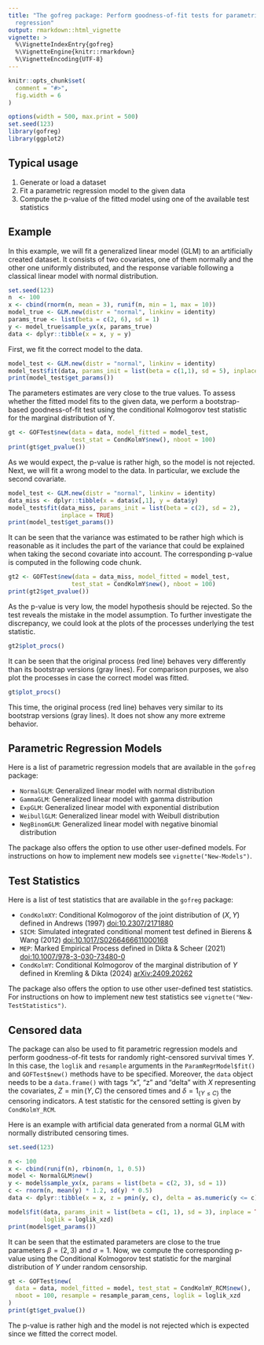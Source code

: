 ```yaml
---
title: "The gofreg package: Perform goodness-of-fit tests for parametric 
  regression"
output: rmarkdown::html_vignette
vignette: >
  %\VignetteIndexEntry{gofreg}
  %\VignetteEngine{knitr::rmarkdown}
  %\VignetteEncoding{UTF-8}
---
```


```r
knitr::opts_chunk$set(
  comment = "#>",
  fig.width = 6
)
```

```r
options(width = 500, max.print = 500)
set.seed(123)
library(gofreg)
library(ggplot2)
```

## Typical usage

1. Generate or load a dataset
2. Fit a parametric regression model to the given data
3. Compute the p-value of the fitted model using one of the available test 
statistics

## Example

In this example, we will fit a generalized linear model (GLM) to an artificially
created dataset. It consists of two covariates, one of them normally and the 
other one uniformly distributed, and the response variable following a classical
linear model with normal distribution.

```r
set.seed(123)
n  <- 100
x <- cbind(rnorm(n, mean = 3), runif(n, min = 1, max = 10))
model_true <- GLM.new(distr = "normal", linkinv = identity)
params_true <- list(beta = c(2, 6), sd = 1)
y <- model_true$sample_yx(x, params_true)
data <- dplyr::tibble(x = x, y = y)
```

First, we fit the correct model to the data.

``` r
model_test <- GLM.new(distr = "normal", linkinv = identity)
model_test$fit(data, params_init = list(beta = c(1,1), sd = 5), inplace = TRUE)
print(model_test$get_params())
```

The parameters estimates are very close to the true values. To assess whether 
the fitted model fits to the given data, we perform a bootstrap-based 
goodness-of-fit test using the conditional Kolmogorov test statistic for the 
marginal distribution of Y. 

``` r
gt <- GOFTest$new(data = data, model_fitted = model_test, 
                  test_stat = CondKolmY$new(), nboot = 100)
print(gt$get_pvalue())
```

As we would expect, the p-value is rather high, so the model is not rejected.
Next, we will fit a wrong model to the data. In particular, we exclude the 
second covariate.

``` r
model_test <- GLM.new(distr = "normal", linkinv = identity)
data_miss <- dplyr::tibble(x = data$x[,1], y = data$y)
model_test$fit(data_miss, params_init = list(beta = c(2), sd = 2), 
               inplace = TRUE)
print(model_test$get_params())
```

It can be seen that the variance was estimated to be rather high which is 
reasonable as it includes the part of the variance that could be explained when
taking the second covariate into account. The corresponding 
p-value is computed in the following code chunk.

``` r
gt2 <- GOFTest$new(data = data_miss, model_fitted = model_test, 
                  test_stat = CondKolmY$new(), nboot = 100)
print(gt2$get_pvalue())
```

As the p-value is very low, the model hypothesis should be rejected. So the test
reveals the mistake in the model assumption. To further investigate the 
discrepancy, we could look at the plots of the processes underlying the test
statistic.

```r
gt2$plot_procs()
```

It can be seen that the original process (red line) behaves very differently
than its bootstrap versions (gray lines). For comparison purposes, we also plot 
the processes in case the correct model was fitted.

```r
gt$plot_procs()
```

This time, the original process (red line) behaves very similar to its bootstrap 
versions (gray lines). It does not show any more extreme behavior.

## Parametric Regression Models

Here is a list of parametric regression models that are available in the 
`gofreg` package: 

* `NormalGLM`: Generalized linear model with normal distribution
* `GammaGLM`: Generalized linear model with gamma distribution
* `ExpGLM`: Generalized linear model with exponential distribution
* `WeibullGLM`: Generalized linear model with Weibull distribution
* `NegBinomGLM`: Generalized linear model with negative binomial distribution

The package also offers the option to use other user-defined models. For 
instructions on how to implement new models see `vignette("New-Models")`.

## Test Statistics

Here is a list of test statistics that are available in the `gofreg` package:

* `CondKolmXY`: Conditional Kolmogorov of the joint distribution of $(X,Y)$ 
defined in Andrews (1997) [doi:10.2307/2171880](https://doi.org/10.2307/2171880)
* `SICM`: Simulated integrated conditional moment test defined in Bierens & 
Wang (2012) [doi:10.1017/S0266466611000168](https://doi.org/10.1017/S0266466611000168)
* `MEP`: Marked Empirical Process defined in Dikta & Scheer (2021) 
[doi:10.1007/978-3-030-73480-0](https://doi.org/10.1007/978-3-030-73480-0)
* `CondKolmY`: Conditional Kolmogorov of the marginal distribution of $Y$ 
defined in Kremling & Dikta (2024) [arXiv:2409.20262](https://arxiv.org/abs/2409.20262)
<!-- * `CondKolmbXY`: Conditional Kolmogorov of the joint distribution of $(\beta^T X, Y)$ -->

The package also offers the option to use other user-defined test statistics. 
For instructions on how to implement new test statistics see
`vignette("New-TestStatistics")`.

## Censored data

The package can also be used to fit parametric regression models and perform 
goodness-of-fit tests for randomly right-censored survival times $Y$. In this 
case, the `loglik` and `resample` arguments in the `ParamRegrModel$fit()` and
`GOFTest$new()` methods have to be specified. Moreover, the `data` object needs
to be a `data.frame()` with tags "x", "z" and "delta" with $X$ representing the
covariates, $Z = \min(Y, C)$ the censored times and $\delta = 1_{\{Y \le C\}}$ 
the censoring indicators. A test statistic for the censored setting is given by
`CondKolmY_RCM`.

Here is an example with artificial data generated from a normal GLM with 
normally distributed censoring times.

``` r
set.seed(123)
```

``` r
n <- 100
x <- cbind(runif(n), rbinom(n, 1, 0.5))
model <- NormalGLM$new()
y <- model$sample_yx(x, params = list(beta = c(2, 3), sd = 1))
c <- rnorm(n, mean(y) * 1.2, sd(y) * 0.5)
data <- dplyr::tibble(x = x, z = pmin(y, c), delta = as.numeric(y <= c))

model$fit(data, params_init = list(beta = c(1, 1), sd = 3), inplace = TRUE, 
          loglik = loglik_xzd)
print(model$get_params())
```

It can be seen that the estimated parameters are close to the true parameters
$\beta = (2,3)$ and $\sigma = 1$. Now, we compute the corresponding p-value
using the Conditional Kolmogorov test statistic for the marginal distribution
of $Y$ under random censorship.

``` r
gt <- GOFTest$new(
  data = data, model_fitted = model, test_stat = CondKolmY_RCM$new(), 
  nboot = 100, resample = resample_param_cens, loglik = loglik_xzd
)
print(gt$get_pvalue())
```

The p-value is rather high and the model is not rejected which is expected since
we fitted the correct model.
